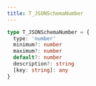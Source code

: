 ```yaml
---
title: T_JSONSchemaNumber
---
```


```ts
type T_JSONSchemaNumber = {
  type: 'number'
  minimum?: number
  maximum?: number
  default?: number
  description?: string
  [key: string]: any
}
```
